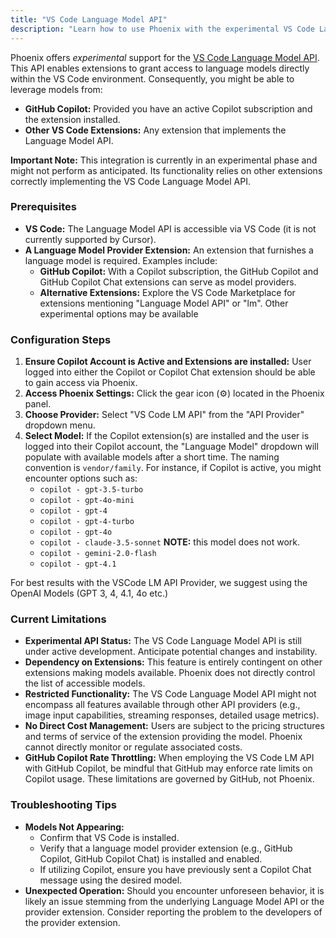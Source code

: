 ```yaml
---
title: "VS Code Language Model API"
description: "Learn how to use Phoenix with the experimental VS Code Language Model API, enabling access to models from GitHub Copilot and other compatible extensions."
---
```


Phoenix offers _experimental_ support for the [VS Code Language Model API](https://code.visualstudio.com/api/extension-guides/language-model). This API enables extensions to grant access to language models directly within the VS Code environment. Consequently, you might be able to leverage models from:

-   **GitHub Copilot:** Provided you have an active Copilot subscription and the extension installed.
-   **Other VS Code Extensions:** Any extension that implements the Language Model API.

**Important Note:** This integration is currently in an experimental phase and might not perform as anticipated. Its functionality relies on other extensions correctly implementing the VS Code Language Model API.

### Prerequisites

-   **VS Code:** The Language Model API is accessible via VS Code (it is not currently supported by Cursor).
-   **A Language Model Provider Extension:** An extension that furnishes a language model is required. Examples include:
    -   **GitHub Copilot:** With a Copilot subscription, the GitHub Copilot and GitHub Copilot Chat extensions can serve as model providers.
    -   **Alternative Extensions:** Explore the VS Code Marketplace for extensions mentioning "Language Model API" or "lm". Other experimental options may be available

### Configuration Steps

1. **Ensure Copilot Account is Active and Extensions are installed:** User logged into either the Copilot or Copilot Chat extension should be able to gain access via Phoenix.
2. **Access Phoenix Settings:** Click the gear icon (⚙️) located in the Phoenix panel.
3. **Choose Provider:** Select "VS Code LM API" from the "API Provider" dropdown menu.
4. **Select Model:** If the Copilot extension(s) are installed and the user is logged into their Copilot account, the "Language Model" dropdown will populate with available models after a short time. The naming convention is `vendor/family`. For instance, if Copilot is active, you might encounter options such as:
    - `copilot - gpt-3.5-turbo`
    - `copilot - gpt-4o-mini`
    - `copilot - gpt-4`
    - `copilot - gpt-4-turbo`
    - `copilot - gpt-4o`
    - `copilot - claude-3.5-sonnet` **NOTE:** this model does not work.
    - `copilot - gemini-2.0-flash`
    - `copilot - gpt-4.1`

For best results with the VSCode LM API Provider, we suggest using the OpenAI Models (GPT 3, 4, 4.1, 4o etc.)

### Current Limitations

-   **Experimental API Status:** The VS Code Language Model API is still under active development. Anticipate potential changes and instability.
-   **Dependency on Extensions:** This feature is entirely contingent on other extensions making models available. Phoenix does not directly control the list of accessible models.
-   **Restricted Functionality:** The VS Code Language Model API might not encompass all features available through other API providers (e.g., image input capabilities, streaming responses, detailed usage metrics).
-   **No Direct Cost Management:** Users are subject to the pricing structures and terms of service of the extension providing the model. Phoenix cannot directly monitor or regulate associated costs.
-   **GitHub Copilot Rate Throttling:** When employing the VS Code LM API with GitHub Copilot, be mindful that GitHub may enforce rate limits on Copilot usage. These limitations are governed by GitHub, not Phoenix.

### Troubleshooting Tips

-   **Models Not Appearing:**
    -   Confirm that VS Code is installed.
    -   Verify that a language model provider extension (e.g., GitHub Copilot, GitHub Copilot Chat) is installed and enabled.
    -   If utilizing Copilot, ensure you have previously sent a Copilot Chat message using the desired model.
-   **Unexpected Operation:** Should you encounter unforeseen behavior, it is likely an issue stemming from the underlying Language Model API or the provider extension. Consider reporting the problem to the developers of the provider extension.
